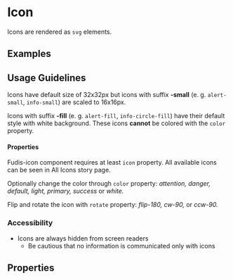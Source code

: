 
<Meta title="Components/Icon" />

# Icon

Icons are rendered as <code>svg</code> elements.

## Examples

<Canvas of={IconStories.Icon}></Canvas>

## Usage Guidelines

Icons have default size of 32x32px but icons with suffix **-small** (e. g. `alert-small`, `info-small`) are scaled to 16x16px.

Icons with suffix **-fill** (e. g. `alert-fill`, `info-circle-fill`) have their default style with white background. These icons **cannot** be colored with the `color` property.

#### Properties

Fudis-icon component requires at least `icon` property. All available icons can be seen in All Icons story page.

Optionally change the color through `color` property: _attention, danger, default, light, primary, success_ or _white._

Flip and rotate the icon with `rotate` property: _flip-180, cw-90,_ or _ccw-90._

### Accessibility

- Icons are always hidden from screen readers
  - Be cautious that no information is communicated only with icons

## Properties

<ArgTypes of={IconComponent} />
